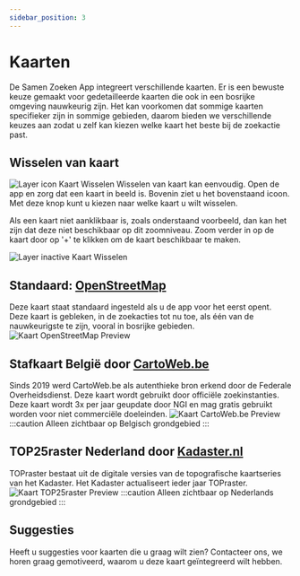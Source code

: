 ```yaml
---
sidebar_position: 3
---
```


# Kaarten

De Samen Zoeken App integreert verschillende kaarten. Er is een bewuste keuze gemaakt voor gedetailleerde kaarten die ook in een bosrijke omgeving nauwkeurig zijn. 
Het kan voorkomen dat sommige kaarten specifieker zijn in sommige gebieden, daarom bieden we verschillende keuzes aan zodat u zelf kan kiezen welke kaart het beste bij de zoekactie past.

## Wisselen van kaart
![Layer icon Kaart Wisselen](./img/layer-icon.png)
Wisselen van kaart kan eenvoudig. Open de app en zorg dat een kaart in beeld is. 
Bovenin ziet u het bovenstaand icoon. Met deze knop kunt u kiezen naar welke kaart u wilt wisselen.

Als een kaart niet aanklikbaar is, zoals onderstaand voorbeeld, dan kan het zijn dat deze niet beschikbaar op dit zoomniveau.
Zoom verder in op de kaart door op '+' te klikken om de kaart beschikbaar te maken.

![Layer inactive Kaart Wisselen](./img/layer-inactive.png)


## Standaard: [OpenStreetMap](https://www.openstreetmap.org/)
Deze kaart staat standaard ingesteld als u de app voor het eerst opent. 
Deze kaart is gebleken, in de zoekacties tot nu toe, als één van de nauwkeurigste te zijn, vooral in bosrijke gebieden. 
![Kaart OpenStreetMap Preview](./img/preview-openstreetmap.png)

## Stafkaart **België**  door [CartoWeb.be](http://www.cartoweb.be)
Sinds 2019 werd CartoWeb.be als autenthieke bron erkend door de Federale Overheidsdienst. 
Deze kaart wordt gebruikt door officiële zoekinstanties. 
Deze kaart wordt 3x per jaar geupdate door NGI en mag gratis gebruikt worden voor niet commerciële doeleinden.
![Kaart CartoWeb.be Preview](./img/preview-cartoweb.png)
:::caution
Alleen zichtbaar op Belgisch grondgebied
:::

## TOP25raster **Nederland** door [Kadaster.nl](https://www.kadaster.nl/zakelijk/producten/geo-informatie/topraster)
TOPraster bestaat uit de digitale versies van de topografische kaartseries van het Kadaster.
Het Kadaster actualiseert ieder jaar TOPraster.
![Kaart TOP25raster Preview](./img/preview-TOP25raster.png)
:::caution
Alleen zichtbaar op Nederlands grondgebied
:::

## Suggesties

Heeft u suggesties voor kaarten die u graag wilt zien? Contacteer ons, we horen graag gemotiveerd, waarom u deze kaart geïntegreerd wilt hebben. 
